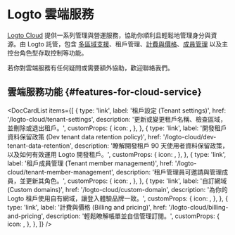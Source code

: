 
# Logto 雲端服務

[Logto Cloud](https://cloud.logto.io) 提供一系列管理與營運服務，協助你順利且輕鬆地管理身分與資源。由 Logto 託管，包含 [多區域支援](/logto-cloud/tenant-settings#tenant-region)、租戶管理、[計費與價格](/logto-cloud/billing-and-pricing)、[成員管理](/logto-cloud/tenant-member-management) 以及主控台角色型存取控制等功能。

若你對雲端服務有任何疑問或需要額外協助，歡迎聯絡我們。

## 雲端服務功能 \{#features-for-cloud-service}

<DocCardList
  items={[
    {
      type: 'link',
      label: '租戶設定 (Tenant settings)',
      href: '/logto-cloud/tenant-settings',
      description: '更新或變更租戶名稱、檢查區域，並刪除或退出租戶。',
      customProps: {
        icon: <TenantSettings />,
      },
    },
    {
      type: 'link',
      label: '開發租戶資料保留政策 (Dev tenant data retention policy)',
      href: '/logto-cloud/dev-tenant-data-retention',
      description: '瞭解開發租戶 90 天使用者資料保留政策，以及如何有效運用 Logto 開發租戶。',
      customProps: {
        icon: <Developer />,
      },
    },
    {
      type: 'link',
      label: '租戶成員管理 (Tenant member management)',
      href: '/logto-cloud/tenant-member-management',
      description: '租戶管理員可邀請與管理成員，並更新其角色。',
      customProps: {
        icon: <TenantMemberManagement />,
      },
    },
    {
      type: 'link',
      label: '自訂網域 (Custom domains)',
      href: '/logto-cloud/custom-domain',
      description: '為你的 Logto 租戶使用自有網域，讓登入體驗品牌一致。',
      customProps: {
        icon: <CustomDomains />,
      },
    },
    {
      type: 'link',
      label: '計費與價格 (Billing and pricing)',
      href: '/logto-cloud/billing-and-pricing',
      description: '輕鬆瞭解帳單並自信管理訂閱。',
      customProps: {
        icon: <PricingAndBilling />,
      },
    },
  ]}
/>
